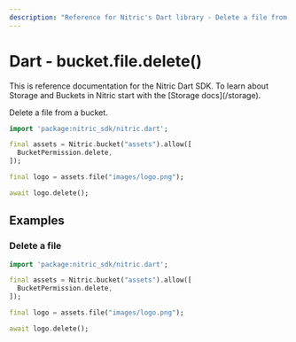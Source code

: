 ```yaml
---
description: "Reference for Nitric's Dart library - Delete a file from a bucket."
---
```


# Dart - bucket.file.delete()

<Note>
  This is reference documentation for the Nitric Dart SDK. To learn about
  Storage and Buckets in Nitric start with the [Storage docs](/storage).
</Note>

Delete a file from a bucket.

```dart
import 'package:nitric_sdk/nitric.dart';

final assets = Nitric.bucket("assets").allow([
  BucketPermission.delete,
]);

final logo = assets.file("images/logo.png");

await logo.delete();
```

## Examples

### Delete a file

```dart
import 'package:nitric_sdk/nitric.dart';

final assets = Nitric.bucket("assets").allow([
  BucketPermission.delete,
]);

final logo = assets.file("images/logo.png");

await logo.delete();
```
